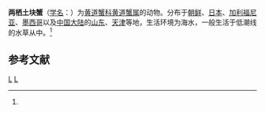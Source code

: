 {{Speciesbox 
| taxon = Glebocarcinus amphioetus
| image = Glebocarcinus amphioetus.jpg
| authority = (Rathbun, 1898)<ref name='id11624'>{{cite web| url =http://www.bioinfo.cn/db05/BjdwSpecies.php?action=view&id=11624| title =两栖黄道蟹| work =《中国动物物种编目数据库》| publisher =中国科学院微生物研究所| author =中国科学院动物研究所| accessdate =2009-04-28| deadurl =yes| archiveurl =https://web.archive.org/web/20160305021032/http://www.bioinfo.cn/db05/BjdwSpecies.php?action=view&id=11624| archivedate =2016-03-05}}</ref>
}}

'''两栖土块蟹'''（[[学名|学名]]：{{lang|la|''Glebocarcinus amphioetus''}}）为[[黄道蟹科|黄道蟹科]][[黄道蟹属|黄道蟹属]]的动物。分布于[[朝鲜|朝鲜]]、[[日本|日本]]、[[加利福尼亚|加利福尼亚]]、[[墨西哥|墨西哥]]以及[[中国大陆|中国大陆]]的[[山东|山东]]、[[天津|天津]]等地，生活环境为海水，一般生活于低潮线的水草从中。<ref name='id11624'/>

== 参考文献 ==
{{reflist}}

{{Taxonbar}}

[[Category:1898年描述的动物|L]]
[[Category:黄道蟹属|L]]